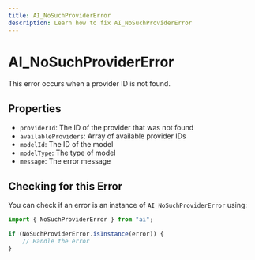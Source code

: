 ```yaml
---
title: AI_NoSuchProviderError
description: Learn how to fix AI_NoSuchProviderError
---
```


# AI_NoSuchProviderError
This error occurs when a provider ID is not found.

## Properties
- `providerId`: The ID of the provider that was not found
- `availableProviders`: Array of available provider IDs
- `modelId`: The ID of the model
- `modelType`: The type of model
- `message`: The error message

## Checking for this Error

You can check if an error is an instance of `AI_NoSuchProviderError` using:

```typescript
import { NoSuchProviderError } from "ai";

if (NoSuchProviderError.isInstance(error)) {
    // Handle the error
}
```
